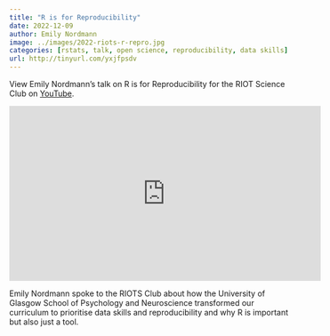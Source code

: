 ```yaml
---
title: "R is for Reproducibility"
date: 2022-12-09
author: Emily Nordmann
image: ../images/2022-riots-r-repro.jpg
categories: [rstats, talk, open science, reproducibility, data skills]
url: http://tinyurl.com/yxjfpsdv
---
```


View Emily Nordmann's talk on R is for Reproducibility for the RIOT Science Club on [YouTube](https://www.youtube.com/watch?v=OT-zGs8FhmI).

<iframe width="560" height="315" src="https://www.youtube.com/embed/OT-zGs8FhmI" title="YouTube video player" frameborder="0" allow="accelerometer; autoplay; clipboard-write; encrypted-media; gyroscope; picture-in-picture" allowfullscreen></iframe>

Emily Nordmann spoke to the RIOTS Club about how the University of Glasgow School of Psychology and Neuroscience transformed our curriculum to prioritise data skills and reproducibility and why R is important but also just a tool.

